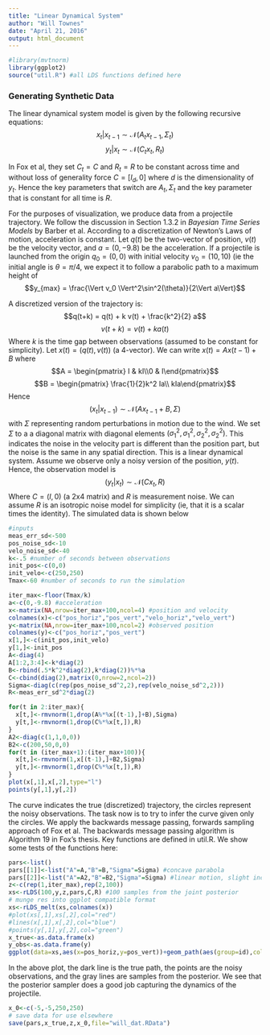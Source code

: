 ```yaml
---
title: "Linear Dynamical System"
author: "Will Townes"
date: "April 21, 2016"
output: html_document
---
```


```r
#library(mvtnorm)
library(ggplot2)
source("util.R") #all LDS functions defined here
```

### Generating Synthetic Data

The linear dynamical system model is given by the following recursive equations:
$$x_t|x_{t-1}\sim\mathcal{N}(A_t x_{t-1},\Sigma_t)$$
$$y_t|x_t\sim\mathcal{N}(C_t x_t,R_t)$$

In Fox et al, they set $C_t=C$ and $R_t=R$ to be constant across time and without loss of generality force $C=[I_d,0]$ where $d$ is the dimensionality of $y_t$. Hence the key parameters that switch are $A_t,\Sigma_t$ and the key parameter that is constant for all time is $R$. 

For the purposes of visualization, we produce data from a projectile trajectory. We follow the discussion in Section 1.3.2 in *Bayesian Time Series Models* by Barber et al. According to a discretization of Newton's Laws of motion, acceleration is constant. Let $q(t)$ be the two-vector of position, $v(t)$ be the velocity vector, and $a=(0,-9.8)$ be the acceleration. If a projectile is launched from the origin $q_0=(0,0)$ with initial velocity $v_0=(10,10)$ (ie the initial angle is $\theta=\pi/4$, we expect it to follow a parabolic path to a maximum height of 
$$y_{max} = \frac{\Vert v_0 \Vert^2\sin^2(\theta)}{2\Vert a\Vert}$$

A discretized version of the trajectory is:
$$q(t+k) = q(t) + k v(t) + \frac{k^2}{2} a$$
$$v(t+k) = v(t) + k a(t) $$
Where $k$ is the time gap between observations (assumed to be constant for simplicity).
Let $x(t) = (q(t),v(t))$ (a 4-vector). We can write $x(t) = A x(t-1) + B$ where
$$A = \begin{pmatrix} I & kI\\0 & I\end{pmatrix}$$
$$B = \begin{pmatrix} \frac{1}{2}k^2 Ia\\ kIa\end{pmatrix}$$
Hence
$$(x_t|x_{t-1})\sim\mathcal{N}\left(Ax_{t-1}+B,\Sigma\right)$$
with $\Sigma$ representing random perturbations in motion due to the wind. We set $\Sigma$ to a a diagonal matrix with diagonal elements $(\sigma^2_1,\sigma^2_1,\sigma^2_2,\sigma^2_2)$. This indicates the noise in the velocity part is different than the position part, but the noise is the same in any spatial direction. This is a linear dynamical system. Assume we observe only a noisy version of the position, $y(t)$. Hence, the observation model is
$$(y_t|x_t)\sim\mathcal{N}\left(Cx_t,R\right)$$
Where $C = (I,0)$ (a 2x4 matrix) and $R$ is measurement noise. We can assume $R$ is an isotropic noise model for simplicity (ie, that it is a scalar times the identity). The simulated data is shown below

```r
#inputs
meas_err_sd<-500
pos_noise_sd<-10
velo_noise_sd<-40
k<-.5 #number of seconds between observations
init_pos<-c(0,0)
init_velo<-c(250,250)
Tmax<-60 #number of seconds to run the simulation

iter_max<-floor(Tmax/k)
a<-c(0,-9.8) #acceleration
x<-matrix(NA,nrow=iter_max+100,ncol=4) #position and velocity
colnames(x)<-c("pos_horiz","pos_vert","velo_horiz","velo_vert")
y<-matrix(NA,nrow=iter_max+100,ncol=2) #observed position
colnames(y)<-c("pos_horiz","pos_vert")
x[1,]<-c(init_pos,init_velo)
y[1,]<-init_pos
A<-diag(4)
A[1:2,3:4]<-k*diag(2)
B<-rbind(.5*k^2*diag(2),k*diag(2))%*%a
C<-cbind(diag(2),matrix(0,nrow=2,ncol=2))
Sigma<-diag(c(rep(pos_noise_sd^2,2),rep(velo_noise_sd^2,2)))
R<-meas_err_sd^2*diag(2)

for(t in 2:iter_max){
  x[t,]<-rmvnorm(1,drop(A%*%x[(t-1),]+B),Sigma)
  y[t,]<-rmvnorm(1,drop(C%*%x[t,]),R)
}
A2<-diag(c(1,1,0,0))
B2<-c(200,50,0,0)
for(t in (iter_max+1):(iter_max+100)){
  x[t,]<-rmvnorm(1,x[(t-1),]+B2,Sigma)
  y[t,]<-rmvnorm(1,drop(C%*%x[t,]),R)
}
plot(x[,1],x[,2],type="l")
points(y[,1],y[,2])
```

The curve indicates the true (discretized) trajectory, the circles represent the noisy observations. The task now is to try to infer the curve given only the circles. We apply the backwards message passing, forwards sampling approach of Fox et al. The backwards message passing algorithm is Algorithm 19 in Fox's thesis. Key functions are defined in util.R. We show some tests of the functions here:

```r
pars<-list()
pars[[1]]<-list("A"=A,"B"=B,"Sigma"=Sigma) #concave parabola
pars[[2]]<-list("A"=A2,"B"=B2,"Sigma"=Sigma) #linear motion, slight increase
z<-c(rep(1,iter_max),rep(2,100))
xs<-rLDS(100,y,z,pars,C,R) #100 samples from the joint posterior
# munge res into ggplot compatible format
xs<-rLDS_melt(xs,colnames(x))
#plot(xs[,1],xs[,2],col="red")
#lines(x[,1],x[,2],col="blue")
#points(y[,1],y[,2],col="green")
x_true<-as.data.frame(x)
y_obs<-as.data.frame(y)
ggplot(data=xs,aes(x=pos_horiz,y=pos_vert))+geom_path(aes(group=id),colour="grey")+geom_path(data=x_true,size=1.3,aes(colour=factor(z)))+geom_point(data=y_obs,aes(colour=factor(z)))+theme_bw()
```

In the above plot, the dark line is the true path, the points are the noisy observations, and the gray lines are samples from the posterior. We see that the posterior sampler does a good job capturing the dynamics of the projectile.

```r
x_0<-c(-5,-5,250,250)
# save data for use elsewhere
save(pars,x_true,z,x_0,file="will_dat.RData")
```

